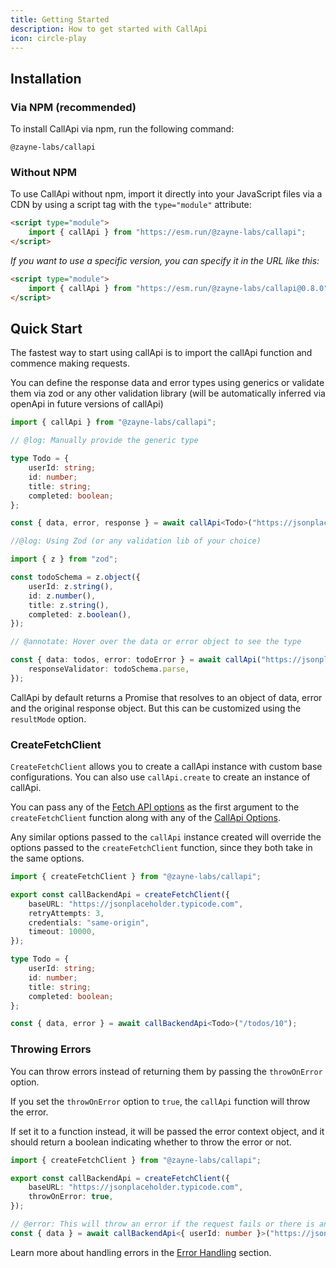 ```yaml
---
title: Getting Started
description: How to get started with CallApi
icon: circle-play
---
```


## Installation

### Via NPM (recommended)

To install CallApi via npm, run the following command:

```package-install
@zayne-labs/callapi
```

### Without NPM

To use CallApi without npm, import it directly into your JavaScript files via a CDN by using a script tag with the `type="module"` attribute:

```html
<script type="module">
	import { callApi } from "https://esm.run/@zayne-labs/callapi";
</script>
```

_If you want to use a specific version, you can specify it in the URL like this:_

```html
<script type="module">
	import { callApi } from "https://esm.run/@zayne-labs/callapi@0.8.0";
</script>
```

## Quick Start

The fastest way to start using callApi is to import the callApi function and commence making requests.

You can define the response data and error types using generics or validate them via zod or any other validation library (will be automatically inferred via openApi in future versions of callApi)

```ts twoslash title="api.ts"
import { callApi } from "@zayne-labs/callapi";

// @log: Manually provide the generic type

type Todo = {
	userId: string;
	id: number;
	title: string;
	completed: boolean;
};

const { data, error, response } = await callApi<Todo>("https://jsonplaceholder.typicode.com/todos/1");

//@log: Using Zod (or any validation lib of your choice)

import { z } from "zod";

const todoSchema = z.object({
	userId: z.string(),
	id: z.number(),
	title: z.string(),
	completed: z.boolean(),
});

// @annotate: Hover over the data or error object to see the type

const { data: todos, error: todoError } = await callApi("https://jsonplaceholder.typicodei.com/todos/1", {
	responseValidator: todoSchema.parse,
});
```

CallApi by default returns a Promise that resolves to an object of data, error and the original response object. But this can be customized using the `resultMode` option.

### CreateFetchClient

`CreateFetchClient` allows you to create a callApi instance with custom base configurations. You can also use `callApi.create` to create an instance of callApi.

You can pass any of the [Fetch API options](https://developer.mozilla.org/en-US/docs/Web/API/fetch#parameters) as the first argument to the `createFetchClient` function along with any of the [CallApi Options](/docs/callapi-options).

Any similar options passed to the `callApi` instance created will override the options passed to the `createFetchClient` function, since they both take in the same options.

```ts twoslash title="callBackendApi.ts"
import { createFetchClient } from "@zayne-labs/callapi";

export const callBackendApi = createFetchClient({
	baseURL: "https://jsonplaceholder.typicode.com",
	retryAttempts: 3,
	credentials: "same-origin",
	timeout: 10000,
});

type Todo = {
	userId: string;
	id: number;
	title: string;
	completed: boolean;
};

const { data, error } = await callBackendApi<Todo>("/todos/10");
```

### Throwing Errors

You can throw errors instead of returning them by passing the `throwOnError` option.

If you set the `throwOnError` option to `true`, the `callApi` function will throw the error.

If set it to a function instead, it will be passed the error context object, and it should return a boolean indicating whether to throw the error or not.

```ts twoslash title="callBackendApi.ts"
import { createFetchClient } from "@zayne-labs/callapi";

export const callBackendApi = createFetchClient({
	baseURL: "https://jsonplaceholder.typicode.com",
	throwOnError: true,
});

// @error: This will throw an error if the request fails or there is an error response
const { data } = await callBackendApi<{ userId: number }>("https://jsonplaceholder.typicode.com/todos/1");
```

Learn more about handling errors in the [Error Handling](./error-handling) section.
